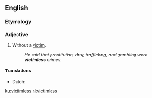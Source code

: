 ==English==

===Etymology===
{{suffix|victim|less|lang=en}}

===Adjective===
{{en-adj|-}}

# Without a [[victim]].
#: ''He said that prostitution, drug trafficking, and gambling were '''victimless''' crimes.''

====Translations====
{{trans-top|without a victim}}
* Dutch: {{t+|nl|slachtofferloos}}
{{trans-mid}}
{{trans-bottom}}

[[ku:victimless]]
[[nl:victimless]]